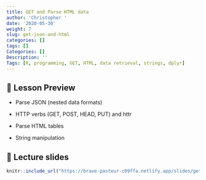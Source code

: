 ```yaml
---
title: GET and Parse HTML data
author: 'Christopher '
date: '2020-05-30'
weight: 7
slug: get-json-and-html
categories: []
tags: []
Categories: []
Description: ''
Tags: [R, programming, GET, HTML, data retrieval, strings, dplyr]
---
```


## 📝 Lesson Preview

- Parse JSON (nested data formats)

- HTTP verbs (GET, POST, HEAD, PUT) and httr

- Parse HTML tables

- String manipulation

## 📣 Lecture slides

```r
knitr::include_url("https://brave-pasteur-c09ffa.netlify.app/slides/get-json-html")
```